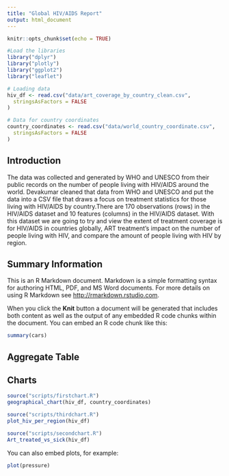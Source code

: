 ```yaml
---
title: "Global HIV/AIDS Report"
output: html_document
---
```


```r
knitr::opts_chunk$set(echo = TRUE)

#Load the libraries
library("dplyr")
library("plotly")
library("ggplot2")
library("leaflet")

# Loading data
hiv_df <- read.csv("data/art_coverage_by_country_clean.csv",
  stringsAsFactors = FALSE
)

# Data for country coordinates
country_coordinates <- read.csv("data/world_country_coordinate.csv",
  stringsAsFactors = FALSE
)
```

## Introduction 
The data was collected and generated by WHO and UNESCO from their public records on the number of people living with HIV/AIDS around the world. Devakumar cleaned that data from WHO and UNESCO and put the data into a CSV file that draws a focus on treatment statistics for those living with HIV/AIDS by country.There are 170 observations (rows) in the HIV/AIDS dataset and 10 features (columns) in the HIV/AIDS dataset. With this dataset
we are going to try and view the extent of treatment coverage is for HIV/AIDS in countries globally, ART treatment's impact on the number of people living with HIV, and compare the amount of people living with HIV by region.

## Summary Information

This is an R Markdown document. Markdown is a simple formatting syntax for authoring HTML, PDF, and MS Word documents. For more details on using R Markdown see <http://rmarkdown.rstudio.com>.

When you click the **Knit** button a document will be generated that includes both content as well as the output of any embedded R code chunks within the document. You can embed an R code chunk like this:

```r
summary(cars)
```

## Aggregate Table

## Charts

```r
source("scripts/firstchart.R")
geographical_chart(hiv_df, country_coordinates)
```

```r
source("scripts/thirdchart.R")
plot_hiv_per_region(hiv_df)
```

```r
source("scripts/secondchart.R")
Art_treated_vs_sick(hiv_df)
```
You can also embed plots, for example:

```r
plot(pressure)
```

